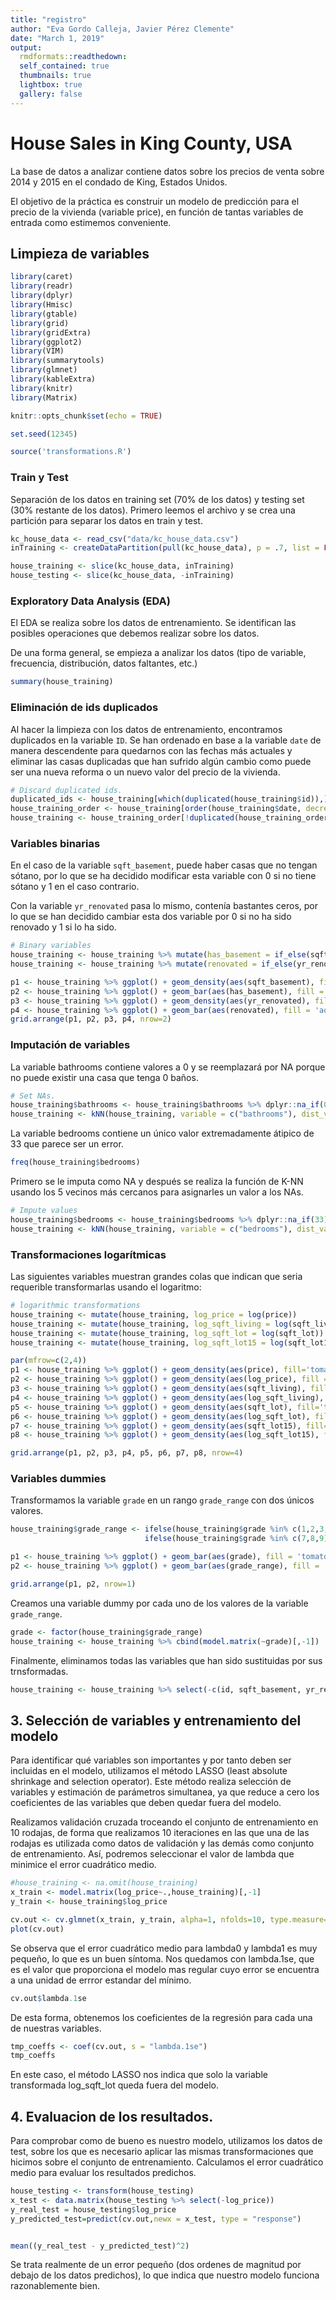 ```yaml
---
title: "registro"
author: "Eva Gordo Calleja, Javier Pérez Clemente"
date: "March 1, 2019"
output:
  rmdformats::readthedown:
  self_contained: true
  thumbnails: true
  lightbox: true
  gallery: false
---
```


# House Sales in King County, USA

La base de datos a analizar contiene datos sobre los precios de venta sobre 2014 y 2015 en el condado de King, Estados Unidos. 

El objetivo de la práctica es construir un modelo de predicción para el precio de la vivienda (variable price), en función de tantas variables de entrada como estimemos conveniente.

## Limpieza de variables

```r
library(caret)
library(readr)
library(dplyr)
library(Hmisc)
library(gtable)
library(grid)
library(gridExtra)
library(ggplot2)
library(VIM)
library(summarytools)
library(glmnet)
library(kableExtra)
library(knitr)
library(Matrix)

knitr::opts_chunk$set(echo = TRUE)

set.seed(12345)

source('transformations.R')
```

### Train y Test

Separación de los datos en training set (70% de los datos) y testing set (30% restante de los datos).
Primero leemos el archivo y se crea una partición para separar los datos en train y test.

```r
kc_house_data <- read_csv("data/kc_house_data.csv")
inTraining <- createDataPartition(pull(kc_house_data), p = .7, list = FALSE,times = 1)

house_training <- slice(kc_house_data, inTraining)
house_testing <- slice(kc_house_data, -inTraining)
```

### Exploratory Data Analysis (EDA)

El EDA se realiza sobre los datos de entrenamiento. Se identifican las posibles operaciones que debemos realizar sobre los datos.

De una forma general, se empieza a analizar los datos (tipo de variable, frecuencia, distribución, datos faltantes, etc.)
```r
summary(house_training)
```

### Eliminación de ids duplicados

Al hacer la limpieza con los datos de entrenamiento, encontramos duplicados en la variable `ID`. Se han ordenado en base a la variable `date` de manera descendente para quedarnos con las fechas más actuales y eliminar las casas duplicadas que han sufrido algún cambio como puede ser una nueva reforma o un nuevo valor del precio de la vivienda.

```r
# Discard duplicated ids.
duplicated_ids <- house_training[which(duplicated(house_training$id)),]
house_training_order <- house_training[order(house_training$date, decreasing = TRUE),]
house_training <- house_training_order[!duplicated(house_training_order$id), ]
```


### Variables binarias

En el caso de la variable `sqft_basement`, puede haber casas que no tengan sótano, por lo que se ha decidido modificar esta variable con 0 si no tiene sótano y 1 en el caso contrario.

Con la variable `yr_renovated` pasa lo mismo, contenía bastantes ceros, por lo que se han decidido cambiar esta dos variable por 0 si no ha sido renovado y 1 si lo ha sido.

```r
# Binary variables
house_training <- house_training %>% mutate(has_basement = if_else(sqft_basement == 0, 0,1))
house_training <- house_training %>% mutate(renovated = if_else(yr_renovated == 0, 0,1))
```

```r
p1 <- house_training %>% ggplot() + geom_density(aes(sqft_basement), fill='tomato1')
p2 <- house_training %>% ggplot() + geom_bar(aes(has_basement), fill = 'aquamarine3')
p3 <- house_training %>% ggplot() + geom_density(aes(yr_renovated), fill='tomato1')
p4 <- house_training %>% ggplot() + geom_bar(aes(renovated), fill = 'aquamarine3')
grid.arrange(p1, p2, p3, p4, nrow=2)
```

### Imputación de variables

La variable bathrooms contiene valores a 0 y se reemplazará por NA porque no puede existir una casa que tenga 0 baños.

```r
# Set NAs.
house_training$bathrooms <- house_training$bathrooms %>% dplyr::na_if(0)
house_training <- kNN(house_training, variable = c("bathrooms"), dist_var = c("sqft_living", "floors", "has_basement"), k = 5, imp_var = FALSE)
```


La variable bedrooms contiene un único valor extremadamente átipico de 33 que parece ser un error.

```r
freq(house_training$bedrooms)
```

Primero se le imputa como NA y después se realiza la función de K-NN usando los 5 vecinos más cercanos para asignarles un valor a los NAs.

```r
# Impute values
house_training$bedrooms <- house_training$bedrooms %>% dplyr::na_if(33)
house_training <- kNN(house_training, variable = c("bedrooms"), dist_var = c("sqft_living", "floors", "has_basement"), k = 5, imp_var = FALSE)
```


### Transformaciones logarítmicas

Las siguientes variables muestran grandes colas que indican que seria requerible transformarlas usando el logaritmo:


```r
# logarithmic transformations
house_training <- mutate(house_training, log_price = log(price))
house_training <- mutate(house_training, log_sqft_living = log(sqft_living))
house_training <- mutate(house_training, log_sqft_lot = log(sqft_lot))
house_training <- mutate(house_training, log_sqft_lot15 = log(sqft_lot15))

par(mfrow=c(2,4))
p1 <- house_training %>% ggplot() + geom_density(aes(price), fill='tomato1')
p2 <- house_training %>% ggplot() + geom_density(aes(log_price), fill = 'aquamarine3')
p3 <- house_training %>% ggplot() + geom_density(aes(sqft_living), fill='tomato1')
p4 <- house_training %>% ggplot() + geom_density(aes(log_sqft_living), fill = 'aquamarine3')
p5 <- house_training %>% ggplot() + geom_density(aes(sqft_lot), fill='tomato1')
p6 <- house_training %>% ggplot() + geom_density(aes(log_sqft_lot), fill = 'aquamarine3')
p7 <- house_training %>% ggplot() + geom_density(aes(sqft_lot15), fill='tomato1')
p8 <- house_training %>% ggplot() + geom_density(aes(log_sqft_lot15), fill = 'aquamarine3')

grid.arrange(p1, p2, p3, p4, p5, p6, p7, p8, nrow=4)
```

### Variables dummies

Transformamos la variable `grade` en un rango `grade_range` con dos únicos valores.

```r
house_training$grade_range <- ifelse(house_training$grade %in% c(1,2,3,4,5,6), 1, 
                              ifelse(house_training$grade %in% c(7,8,9),2,3)) 

p1 <- house_training %>% ggplot() + geom_bar(aes(grade), fill = 'tomato')
p2 <- house_training %>% ggplot() + geom_bar(aes(grade_range), fill = 'aquamarine3')

grid.arrange(p1, p2, nrow=1)
```

Creamos una variable dummy por cada uno de los valores de la variable `grade_range`.
```r
grade <- factor(house_training$grade_range)
house_training <- house_training %>% cbind(model.matrix(~grade)[,-1])
```


Finalmente, eliminamos todas las variables que han sido sustituidas por sus trnsformadas.

```r
house_training <- house_training %>% select(-c(id, sqft_basement, yr_renovated, grade, grade_range, price, sqft_living, sqft_lot, sqft_lot15))
```


## 3. Selección de variables y entrenamiento del modelo

Para identificar qué variables son importantes y por tanto deben ser incluidas en el modelo, utilizamos el método LASSO (least absolute shrinkage and selection operator). Este método realiza selección de variables y estimación de parámetros simultanea, ya que reduce a cero los coeficientes de las variables que deben quedar fuera del modelo. 

Realizamos validación cruzada troceando el conjunto de entrenamiento en 10 rodajas, de forma que realizamos 10 iteraciones en las que una de las rodajas es utilizada como datos de validación y las demás como conjunto de entrenamiento. Así, podremos seleccionar el valor de lambda que minimice el error cuadrático medio.

```r
#house_training <- na.omit(house_training)
x_train <- model.matrix(log_price~.,house_training)[,-1]
y_train <- house_training$log_price

cv.out <- cv.glmnet(x_train, y_train, alpha=1, nfolds=10, type.measure="mse")
plot(cv.out)
```

Se observa que el error cuadrático medio para lambda0 y lambda1 es muy pequeño, lo que es un buen síntoma. Nos quedamos con lambda.1se, 
que es el valor que proporciona el modelo mas regular cuyo error se encuentra a una unidad de errror estandar del mínimo.

```r
cv.out$lambda.1se
```

De esta forma, obtenemos los coeficientes de la regresión para cada una de nuestras variables.

```r
tmp_coeffs <- coef(cv.out, s = "lambda.1se")
tmp_coeffs
```

En este caso, el método LASSO nos indica que solo la variable transformada log_sqft_lot queda fuera del modelo.


## 4. Evaluacion de los resultados.

Para comprobar como de bueno es nuestro modelo, utilizamos los datos de test, sobre los que es necesario aplicar las mismas transformaciones que hicimos sobre el conjunto de entrenamiento. Calculamos el error cuadrático medio para evaluar los resultados predichos.

```r
house_testing <- transform(house_testing)
x_test <- data.matrix(house_testing %>% select(-log_price))
y_real_test = house_testing$log_price
y_predicted_test=predict(cv.out,newx = x_test, type = "response")


mean((y_real_test - y_predicted_test)^2)
```

Se trata realmente de un error pequeño (dos ordenes de magnitud por debajo de los datos predichos), lo que indica que nuestro modelo funciona razonablemente bien.